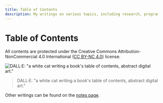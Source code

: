 ```yaml
---
title: Table of Contents
description: My writings on various topics, including research, programming, and life. All contents are protected under the Creative Commons Attribution-NonCommercial 4.0 International (CC BY-NC 4.0) license.
---
```


# Table of Contents

All contents are protected under the Creative Commons Attribution-NonCommercial 4.0 International ([CC BY-NC 4.0](https://creativecommons.org/licenses/by-nc/4.0/)) license.

![DALL·E: "a white cat writing a book's table of contents, abstract digital art."](/writing/toc.webp)

> DALL·E: "a white cat writing a book's table of contents, abstract digital
> art."

Other writings can be found on the [notes page](/note).
